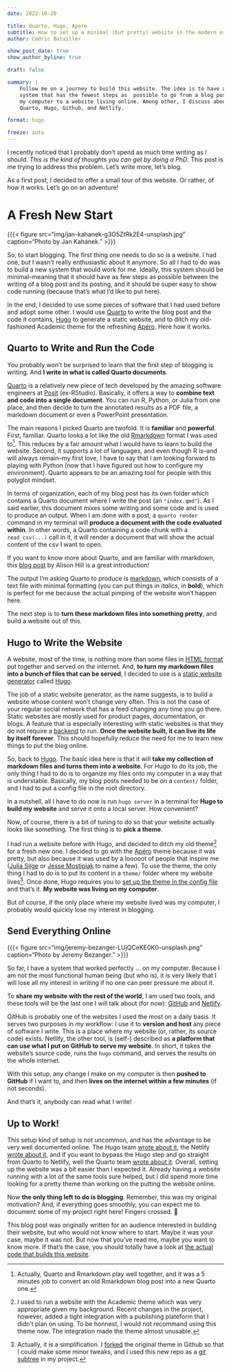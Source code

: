 ```yaml
---
date: 2022-10-20

title: Quarto, Hugo, Apero
subtitle: How to set up a minimal (but pretty) website in the modern era.
author: Cédric Batailler

show_post_date: true
show_author_byline: true

draft: false

summary: |
    Follow me on a journey to build this website. The idea is to have a 
    system that has the fewest steps as  possible to go from a blog post on 
    my computer to a website living online. Among other, I discuss about 
    Quarto, Hugo, Github, and Netlify.

format: hugo

freeze: auto
---
```


I recently noticed that I probably don't spend as much time writing as I 
should. *This is the kind of thoughts you can get by doing a
PhD*. This post is me trying to  address this problem. Let's write more, let's
blog. 

As a first post, I decided to offer a small tour of this website. Or rather,
of how it works. Let's go on an adventure!

# A Fresh New Start

{{{< figure src="img/jan-kahanek-g3O5ZtRk2E4-unsplash.jpg" caption="Photo by Jan Kahánek." >}}}

So, to start blogging. The first thing one needs to do so is a website. I had
one, but I wasn't really enthusiastic about it anymore. So all I had to do was
to build a new system that would work for me. Ideally, this system should 
be minimal--meaning that it should have as few steps as possible between the 
writing of a blog post and its posting, and it should be super easy to show 
code running (because that's what I'd like to put here).

In the end, I decided to use some pieces of software that I had used 
before and adopt some other. I would use [Quarto](https://quarto.org/) 
to write the blog post and the code it contains, [Hugo](https://gohugo.io/) to 
generate a static website, and to ditch my old-fashioned Academic theme for 
the refreshing [Apéro](https://github.com/hugo-apero/). Here how it works. 

## Quarto to Write and Run the Code

You probably won't be surprised to learn that the first step of blogging is 
writing. And **I write in what is called Quarto documents**.

[Quarto](https://quarto.org/) is a relatively new piece of tech developed by 
the amazing software engineers at [Posit](https://www.rstudio.com/) 
(ex-RStudio). Basically, it offers a way to **combine text and code into a
single document**. You can run R, Python, or Julia from one place, and then 
decide to turn the annotated results as a PDF file, a markdown document or even a 
PowerPoint presentation. 

The main reasons I picked Quarto are twofold. It is **familiar** and 
**powerful**. First, familiar. Quarto looks a lot like the old 
[Rmarkdown](https://rmarkdown.rstudio.com/) format I was used to[^1]. This 
reduces by a fair amount what I would have to learn to 
build the website. Second, it supports a lot of languages, and even though R 
is--and will always remain--my first love, I have to say that I am looking 
forward to playing with Python (now that I have figured out how to configure my 
environment). Quarto appears to be an amazing tool for people with this 
polyglot mindset.

[^1]: Actually, Quarto and Rmarkdown play well together, and it was a 5 minutes
job to convert an old Rmarkdown blog post into a new Quarto one.

In terms of organization, each of my blog post has its own folder which 
contains a Quarto document where I write the post (an `"index.qmd"`). As I said 
earlier, this document mixes some writing and some code and is used to 
produce an output. When I am done with a post, a `quarto render` command
in my terminal will **produce a document with the code evaluated within**. In 
other words, a Quarto containing a code chunk with a `read_csv(...)` call in 
it, it will render a document that will show the actual content of the csv I want 
to open.

If you want to know more about Quarto, and are familiar with rmarkdown, this 
[blog post](https://www.apreshill.com/blog/2022-04-we-dont-talk-about-quarto/) 
by Alison Hill is a great introduction!

The output I'm asking Quarto to produce is 
[markdown](https://en.wikipedia.org/wiki/Markdown), which consists of a text 
file with minimal formatting (you can put things in _italics_, in **bold**), 
which is perfect for me because the actual pimping of the website won't 
happen here. 

The next step is to **turn these markdown files into something pretty**, and
build a website out of this. 

## Hugo to Write the Website

A website, most of the time, is nothing more than some files in [HTML 
format](https://en.wikipedia.org/wiki/HTML) put together and served on the 
internet. And, **to turn my markdown files into a bunch of files that can be 
served**, I decided to use is a 
[static website generator](https://en.wikipedia.org/wiki/Static_site_generator)
called [Hugo](https://gohugo.io/).

The job of a static website generator, as the name suggests, is to build a 
website whose content won't change very often. This is not the case of your 
regular social network that has a feed changing any time you go there. Static
websites are mostly used for product pages, documentation, or blogs. A feature 
that is especially interesting with static websites is that they do not require
a [backend](https://en.wikipedia.org/wiki/Frontend_and_backend) to run. 
**Once the website built, it can live its life by itself forever**. This 
should hopefully reduce the need for me to learn new things to
put the blog online. 

So, back to [Hugo](https://gohugo.io/). The basic idea here is that it will
**take my collection of markdown files and turns them into a website**. For 
Hugo to do its job, the only thing I had to do is to organize my files onto 
my computer in a way that is understable. Basically, my blog posts needed
to be on a `content/` folder, and I had to put a config file in the root 
directory.

In a nutshell, all I have to do now is run `hugo server` in a terminal for 
**Hugo to build my website** and serve it onto a local server. How convenient?

Now, of course, there is a bit of tuning to do so that your website
actually looks like something. The first thing is to **pick a theme**. 

I had run a website before with Hugo, and decided to ditch my old theme[^2] for 
a fresh new one. I decided to go with the 
[Apéro](https://github.com/hugo-apero/hugo-apero) theme because it was pretty, 
but also because it was used by a looooot of people that inspire me 
([Julia Silge](https://juliasilge.com/) or 
[Jesse Mostipiak](https://www.jessemaegan.com/) to name a few). To use the 
theme, the only thing I had to do is to put its content in a
`theme/` folder where my website lives[^3]. Once done,  Hugo  requires you to 
[set up the theme in the config file](https://gohugo.io/getting-started/configuration/#theme) 
and that's it. **My website was living on my computer**. 

But of course, if the only place where my website lived was my computer, I 
probably would quickly lose my interest in blogging. 

[^2]: I used to run a website with the Academic theme which was very 
appropriate given my background. Recent changes in the project, however, added
a tight integration with a publishing plateform that I didn't plan on using. 
To be honnest, I would not recommand using this theme now. The integration 
made the theme almost unusable.

[^3]: Actually, it is a simplification. I 
[forked](https://github.com/cedricbatailler/hugo-apero/) the original theme 
in Github so that I could make some minor tweaks, and I used this new repo as a 
[git subtree](https://www.atlassian.com/git/tutorials/git-subtree) in my 
project.

## Send Everything Online

{{{< figure src="img/jeremy-bezanger-LUjQCeKE0K0-unsplash.png" caption="Photo by Jeremy Bezanger." >}}}

So far, I have a system that worked perfectly ... on my computer. Because I 
am not the most functional human being (but who is), it is very likely that
I will lose all my interest in writing if no one can peer pressure me 
about it.

To **share my website with the rest of the world**, I am used two tools, and 
these tools will be the last one I will talk about (for now): 
[GitHub](https://github.com/) and [Netlify](https://www.netlify.com/).

GitHub is probably one of the websites I used the most on a daily basis. 
It serves two purposes in my workflow: I use it to **version and host** any 
piece of software I write. This is a place where my website (or, rather, its 
source code) exists. Netlify, the other tool, is (self-) described 
as **a platform that can use what I put on GitHub to serve my website**. In 
short,  it takes the website's source code, runs the `hugo` command, and 
serves the results on the whole internet. 

With this setup, any change I make on my computer is then **pushed to 
GitHub** if I want to, and then **lives on the internet within a few minutes** 
(if not seconds). 

And that's it, anybody can read what I write!

## Up to Work!

This setup kind of setup is not uncommon, and has the advantage to be very well 
documented online. The Hugo team 
[wrote about it](https://gohugo.io/hosting-and-deployment/hosting-on-netlify/), 
the Netlify 
[wrote about it](https://docs.netlify.com/integrations/frameworks/hugo/), and 
if you want to bypass the Hugo step and go straight from Quarto to Netlify, 
well the Quarto team 
[wrote about it](https://quarto.org/docs/publishing/netlify.html). Overall, 
setting up the website was a bit easier than I expected it. Already 
having a website running with a lot of the same tools sure helped, but I 
did spend more time looking for a pretty theme than  working on the putting 
the website online.

Now **the only thing left to do is blogging**. Remember, this was my original 
motivation? And, if everything goes smoothly, you can expect me to document
some of my project right here! Fingers crossed. 🤞

:::{.callout-tip}
This blog post was originally written for an audience interested in 
building their website, but who would not know where to start. 
Maybe it was your case, maybe it was not. But now that you've read me,
maybe you want to know more. If that's the case, you should totally have a look 
at [the actual code that builds this website](https://github.com/cedricbatailler/cedricbatailler.me/).
:::
